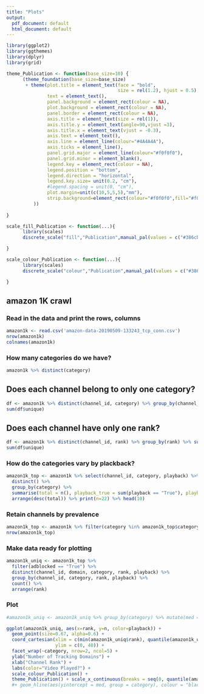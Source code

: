 ```yaml
---
title: "Plots"
output:
  pdf_document: default
  html_document: default
---
```


```r
library(ggplot2)
library(ggthemes)
library(dplyr)
library(grid)

theme_Publication <- function(base_size=10) {
      (theme_foundation(base_size=base_size)
       + theme(plot.title = element_text(face = "bold",
                                         size = rel(1.2), hjust = 0.5),
               text = element_text(),
               panel.background = element_rect(colour = NA),
               plot.background = element_rect(colour = NA),
               panel.border = element_rect(colour = NA),
               axis.title = element_text(size = rel(1)),
               axis.title.y = element_text(angle=90,vjust =3),
               axis.title.x = element_text(vjust = -0.3),
               axis.text = element_text(), 
               axis.line = element_line(colour="#4A4A4A"),
               axis.ticks = element_line(),
               panel.grid.major = element_line(colour="#f0f0f0"),
               panel.grid.minor = element_blank(),
               legend.key = element_rect(colour = NA),
               legend.position = "bottom",
               legend.direction = "horizontal",
               legend.key.size= unit(0.2, "cm"),
               #legend.spacing = unit(0, "cm"),
               plot.margin=unit(c(10,5,5,5),"mm"),
               strip.background=element_rect(colour="#f0f0f0",fill="#f0f0f0")
          ))
      
}

scale_fill_Publication <- function(...){
      library(scales)
      discrete_scale("fill","Publication",manual_pal(values = c("#386cb0","#fdb462","#7fc97f","#ef3b2c","#662506","#a6cee3","#fb9a99","#984ea3","#ffff33")), ...)

}

scale_colour_Publication <- function(...){
      library(scales)
      discrete_scale("colour","Publication",manual_pal(values = c("#386cb0","#f58403","#7fc97f","#ef3b2c","#662506","#a6cee3","#fb9a99","#984ea3","#ffff33")), ...)

}
```

## amazon 1K crawl

### Read in the data and print the rows, columns
```r
amazon1k <- read.csv('amazon-data-20190509-133243_tcp_conn.csv')
nrow(amazon1k)
colnames(amazon1k)
```

### How many categories do we have?
```r
amazon1k %>% distinct(category)
```

## Does each channel belong to only one category?
```r
df <- amazon1k %>% distinct(channel_id, category) %>% group_by(channel_id) %>% summarise(counts = n(), unique = counts == 1)
sum(df$unique)
```

## Does each channel have only one rank?
```r
df <- amazon1k %>% distinct(channel_id, rank) %>% group_by(rank) %>% summarise(counts = n(), unique = counts == 1) 
sum(df$unique)
```

### How do the categories vary by plackback?
```r
amazon1k_top <- amazon1k %>% select(channel_id, category, playback) %>% 
  distinct() %>% 
  group_by(category) %>% 
  summarise(total = n(), playback_true = sum(playback == "True"), playback_false = sum(playback == "False")) %>% 
  arrange(desc(total)) %>% print(n=22) %>% head(10)
```


### Retain channels by prevalence
```r
amazon1k_top <- amazon1k %>% filter(category %in% amazon1k_top$category) 
nrow(amazon1k_top)
```

### Make data ready for plotting
```r
amazon1k_uniq <- amazon1k_top %>% 
  filter(adblocked == "True") %>% 
  distinct(channel_id, domain, category, rank, playback) %>% 
  group_by(channel_id, category, rank, playback) %>% 
  count() %>% 
  arrange(rank)
```

### Plot
```r
#amazon1k_uniq <- amazon1k_uniq %>% group_by(category) %>% mutate(med = median(n))

ggplot(amazon1k_uniq, aes(x=rank, y=n, color=playback)) +
  geom_point(size=0.67, alpha=0.6) + 
  coord_cartesian(xlim = c(min(amazon1k_uniq$rank), quantile(amazon1k_uniq$rank, 0.99)),
                  ylim = c(0, 40)) +
  facet_wrap(~category, nrow=2, ncol=5) + 
  ylab("Number of Tracking Domains") + 
  xlab("Channel Rank") + 
  labs(color="Video Played?") + 
  scale_colour_Publication() + 
  theme_Publication() + scale_x_continuous(breaks = seq(0, quantile(amazon1k_uniq$rank, 0.99), by = 500))
  #+ geom_hline(aes(yintercept = med, group = category), colour = "black", linetype = 2)
```